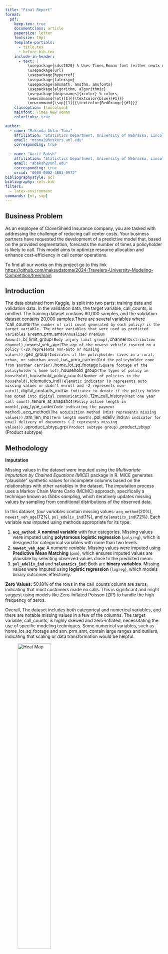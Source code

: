 ```yaml
---
title: "Final Report"
format:
  pdf:
    keep-tex: true
    documentclass: article
    papersize: letter
    fontsize: 10pt
    template-partials:
      - title.tex
      - before-bib.tex
    include-in-header:
      - text: |
          \usepackage{sdss2020} % Uses Times Roman font (either newtx or times package)
          \usepackage{url}
          \usepackage{hyperref}
          \usepackage{latexsym}
          \usepackage{amsmath, amsthm, amsfonts}
          \usepackage{algorithm, algorithmic}
          \usepackage[dvipsnames]{xcolor} % colors
          \newcommand{\mt}[1]{{\textcolor{blue}{#1}}}
          \newcommand{\svp}[1]{{\textcolor{RedOrange}{#1}}}
    classoption: [twocolumn]
    mainfont: Times New Roman
    colorlinks: true

author:
  - name: "Maksuda Aktar Toma"
    affiliation: "Statistics Department, University of Nebraska, Lincoln"
    email: "mtoma2@huskers.unl.edu"
    corresponding: true
  
  - name: "Aarif Baksh"
    affiliation: "Statistics Department, University of Nebraska, Lincoln"
    email: "abaksh2@unl.edu"
    corresponding: true
    orcid: "0000-0002-3803-0972"
bibliographystyle: acl
bibliography: refs.bib
filters:
  - latex-environment
commands: [mt, svp]
---
```


## Business Problem

As an employee of CloverShield Insurance company, you are tasked with addressing the challenge of reducing call center costs. Your business partners have requested the development of a predictive model that, based on the provided segmentation, forecasts the number of times a policyholder is likely to call. This model aims to optimize resource allocation and enhance cost-efficiency in call center operations.

To find all our works on this project go to this link <https://github.com/maksudatoma/2024-Travelers-University-Modeling-Competition/tree/main>

## Introduction

The data obtained from Kaggle, is split into two parts: training data and validation data. In the validation data, the target variable, call_counts, is omitted. The training dataset contains 80,000 samples, and the validation dataset contains 20,000 samples.There are several variables where "call_counts` (The number of call count generated by each policy) is the target variable. The other variables that were used as predicted variables are  `ann_prm_amt`(Annualized Premium Amount), `bi_limit_group` (Body injury limit group),`channel` (Distribution channel), `newest_veh_age` (The age of the newest vehicle insured on a policy (-20 represents non-auto or missing values)),`geo_group`(Indicates if the policyholder lives in a rural, urban, or suburban area),`has_prior_carrier` (Did the policyholder come from another carrier),`home_lot_sq_footage` (Square footage of the policyholder's home lot),`household_group` (The types of policy in household),`household_policy_counts` (Number of policies in the household),`telematics_ind` (Telematic indicator (0 represents auto missing values or didn't enroll and -2 represents non-auto)),`digital_contacts_ind` (An indicator to denote if the policy holder has opted into digital communication),`12m_call_history`(Past one year call count),`tenure_at_snapshot`(Policy active length in month),`pay_type_code`(Code indicating the payment method),`acq_method`(The acquisition method (Miss represents missing values)),`trm_len_mo`(Term length month),`pol_edeliv_ind`(An indicator for email delivery of documents (-2 represents missing values)),`aproduct_sbtyp_grp`(Product subtype group),`product_sbtyp` (Product subtype)


## Methodology

**Imputation**

Missing values in the dataset were imputed using the *Multivariate Imputation by Chained Equations (MICE)* package in R. MICE generates "plausible" synthetic values for incomplete columns based on the relationships with other variables in the dataset. The imputation process uses a Markov Chain Monte Carlo (MCMC) approach, specifically a technique known as *Gibbs sampling*, which iteratively updates missing values by sampling from conditional distributions of the observed data.

In this dataset, *four variables* contain missing values: `acq_method`(20%), `newest_veh_age`(72%), `pol_edeliv_ind`(1%), and `telematics_ind`(72%). Each variable was imputed using methods appropriate for its type:

1.  **`acq_method`**: A **nominal variable** with four categories. Missing values were imputed using **polytomous logistic regression** (`polyreg`), which is designed for categorical variables with more than two levels.
2.  **`newest_veh_age`**: A *numeric variable*. Missing values were imputed using **Predictive Mean Matching** (`pmm`), which ensures imputed values are plausible by selecting observed values close to the predicted mean.
3.  **`pol_edeliv_ind`** and **`telematics_ind`**: Both are **binary variables**. Missing values were imputed using **logistic regression** (`logreg`), which models binary outcomes effectively.

**Zero Values:** 
50.18% of the rows in the call_counts column are zeros, indicating that most customers made no calls. This is significant and might suggest using models like Zero-Inflated Poisson (ZIP) to handle the high frequency of zeros.

Overall, The dataset includes both categorical and numerical variables, and there are notable missing values in a few of the columns. The target variable, call_counts, is highly skewed and zero-inflated, necessitating the use of specific modeling techniques. Some numerical variables, such as home_lot_sq_footage and ann_prm_amt, contain large ranges and outliers, indicating that scaling or data transformation would be helpful.


![Heat Map](000012.png){width="50%"}

The correlation heatmap shows that X12m_call_history has the strongest positive correlation (r≈0.28) with call_counts, making it the most important numeric predictor. Most other variables, such as ann_prm_amt, household_policy_counts, and home_lot_sq_footage, have weak or no significant correlations with the target variable, as indicated by grey cells. There are no strong negative correlations in the dataset. Overall, the relationships are mostly weak, suggesting that non-linear models or feature engineering may be needed to capture more complex interactions. The heatmap helps identify X12m_call_history as a key feature while others may contribute less linearly.

# Result

**ANOVA Table**

The ANOVA results evaluate the effect of categorical variables on call_counts. Among the predictors, acq_method is marginally significant (p=0.0518), suggesting it may have a weak influence on call_counts. All other categorical variables, such as bi_limit_group, channel, and geo_group, have p-values greater than 0.1, indicating no statistically significant relationship with the target variable. Additionally, 16,066 rows were excluded due to missing data, which might affect the robustness of the results. It is recommended to focus on acq_method for further analysis and consider handling missing data to improve model accuracy.

![ANOVA result](anova_results.jpg){width="50%"}

The violin plot shows the distribution of call_counts across different acquisition methods (acq_method). All methods have a heavily skewed distribution, with most values near 0 and a few extreme outliers, indicating that the majority of customers make few calls. The distributions are nearly identical across all methods, including the NA category, suggesting that acq_method has minimal impact on call_counts. This aligns with the ANOVA results, where acq_method was marginally significant. Further analysis, such as handling outliers or exploring interactions with other variables, may provide additional insights.

![*Violin Plot*](17.png){width="50%"}

## Model Result

The Gradient Boosted Machine (GBM) attained the lowest RMSE of 36.1614, signifying superior predictive accuracy compared to other evaluated models, with Random Forest closely trailing at an RMSE of 36.30212. The Zero-Inflated Poisson (ZIP) and Zero-Inflated Negative Binomial (ZINB) models exhibited elevated RMSE values, signifying diminished accuracy. The Hurdle and Two-Part Models were contemplated but remain untested, allowing for future assessment. Gradient Boosting Machine (GBM) and Random Forest have the highest performance according to Root Mean Square Error (RMSE). Additional evaluation of the Hurdle and Two-Part Models may yield chances for enhancing forecasts.
![Model Comparison](model_results.jpg){width="50%"}

**I HAVE STOPPED HERE. CAN YOU WRITE NEXT PROCEDURE IN DETAILS?**
**NEED TO FOCUS ON THESE**
3. In the Method section describe the technical details of the steps you had taken. techincal description of imputation. If you are using GLM, what are the models for Bernoulli section and the Count section. If you are using RF, what is the node cost function, stopping rule, etc.

4. In the result section offer all model comparison result. Describe if you were doing a full cross-validation or a single hold out test. if you are using single hold out, why is that appropriate?

5. How you are you handling multiple tuning parameters that you obtain in each fold of CV?

## Model Selection

**Gradient Boosting Machine (GBM)**

-   Test RMSE: 36.1614

-   Best Performing Model

-   **Parameter Tuning**: Trial and Error

-   **Challenge**: Dataset was too large for hyperparameter tuning

## Variable Selection

**Gradient Boosting Machine (GBM)**
![Variable Importance Plot](VariableImportance.png){width="80%"}

An initial GBM was run with all the variables, and then a subset of 3 variables was selected from the variable importance plot, and another gbm model was run with those three variables.

## Variable Selection

![Important Variable](var_imp_val.png){width="70%"}

-   Most Important Variables: X12m_call_history, tenure_at_snapshot, and acq_method
-   Test RMSE for Model with all variables: 36.1742
-   Test RMSE for Model with 3 variables selected from Variable Importance Plot: 36.1614
-   Limitation: Variable importance does not specify the relationship between the predictors and call_counts

## Model Evaluation
![Train and Test RMSE Curves](Test_Train.png){width="70%"}

-   Train RMSE: 35.67179
-   Test RMSE: 36.1742

## Concerns

The model is likely sub-optimal, as it struggled to achieve a good accuracy score (about 25% on the validation set) and the parameters were tuned through trial and error instead of using a grid search to find the optimal values.

## Recommendations

With better computing power, implementing a grid search would be feasible and could significantly enhance the model's predictive capability.

# References

## Data Preprocessing

### Recoding



## Exploratory Data Analysis

## Results
